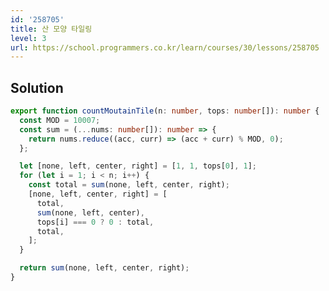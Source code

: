 ```yaml
---
id: '258705'
title: 산 모양 타일링
level: 3
url: https://school.programmers.co.kr/learn/courses/30/lessons/258705
---
```


## Solution

```typescript filename="solution.ts" copy
export function countMoutainTile(n: number, tops: number[]): number {
  const MOD = 10007;
  const sum = (...nums: number[]): number => {
    return nums.reduce((acc, curr) => (acc + curr) % MOD, 0);
  };

  let [none, left, center, right] = [1, 1, tops[0], 1];
  for (let i = 1; i < n; i++) {
    const total = sum(none, left, center, right);
    [none, left, center, right] = [
      total,
      sum(none, left, center),
      tops[i] === 0 ? 0 : total,
      total,
    ];
  }

  return sum(none, left, center, right);
}
```

